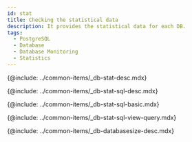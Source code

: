 ```yaml
---
id: stat
title: Checking the statistical data
description: It provides the statistical data for each DB.
tags:
  - PostgreSQL
  - Database
  - Database Monitoring
  - Statistics
---
```



<!-- 개요 -->

{@include: ../common-items/_db-stat-desc.mdx}

<!-- SQL 통계 -->

{@include: ../common-items/_db-stat-sql-desc.mdx}

<!-- SQL 통계 기본 사용 안내 -->

{@include: ../common-items/_db-stat-sql-basic.mdx} 

<!-- 쿼리별 수행 추이, 자세히 보기 -->

{@include: ../common-items/_db-stat-sql-view-query.mdx}

<!-- 데이터베이스 사이즈 -->

{@include: ../common-items/_db-databasesize-desc.mdx}
